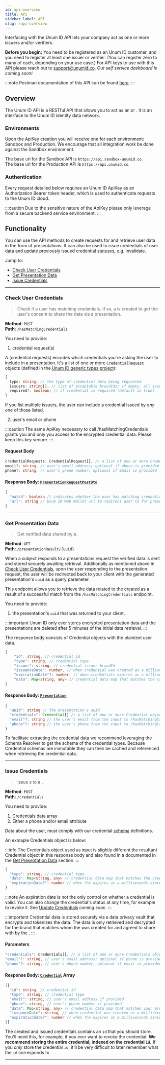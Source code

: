 ```yaml
---
id: api-overview
title: API
sidebar_label: API
slug: /api-overview
---
```



Interfacing with the Unum ID API lets your company act as one or more <Tip type="issuer">issuers</Tip> and/or <Tip  type="verifier">verifiers</Tip>.

**Before you begin:** You need to be registered as an Unum ID customer, and you need to register at least one issuer or verifier. (You can register zero to many of each, depending on your use case.) For API keys to use with this API please reach out to support@unumid.co. _Our self service dashboard is coming soon!_

:::note
Postman documentation of this API can be found [here](https://docs.api.unumid.co/).
:::

## Overview
The Unum ID API is a RESTful API that allows you to act as an <Tip type="issuer"/> or <Tip type="verifier"/>. It is an interface to the Unum ID identity data network.

### Environments
Upon the ApiKey creation you will receive one for each environment: Sandbox and Production. We encourage that all integration work be done against the Sandbox environment. 

The base url for the Sandbox API is `https://api.sandbox-unumid.co`.<br/>
The base url for the Production API is `https://api.unumid.co`.

### Authentication
Every request detailed below requires an Unum ID ApiKey as an Authorization Bearer token header, which is used to authenticate requests to the Unum ID cloud.

:::caution
Due to the sensitive nature of the ApiKey please only leverage from a secure backend service environment.
:::

## Functionality
You can use the API methods to create <Tip type="request">requests</Tip> for and retrieve user data in the form of <Tip type="presentation">presentations</Tip>. It can also be used to issue <Tip type="credential">credentials</Tip> of user data and update previously issued credential statuses, e.g. invalidate.

Jump to:
- [Check User Credentials](#check-user-credentials)
- [Get Presentation Data](#get-presentation-data)
- [Issue Credentials](#issue-credentials)

---

### Check User Credentials
> Check if a user has matching <Tip type="credential">credentials</Tip>. If so, a <Tip type="request"/> is created to get the user's consent to share the data via a <Tip type="presentation">presentation</Tip>.

**Method**: `POST` <br />
**Path**: `/hasMatchingCredentials`

You need to provide:

1. credential request(s)

A (credential requests) encodes which <Tip type="credential">credentials</Tip> you're asking the user to include in a presentation. It's a list of one or more [`CredentialRequest`](https://docs.unumid.co/types/interfaces/credentialrequest.html) objects (defined in the [Unum ID generic types project](https://github.com/UnumID/types/blob/00ba819e661e2856ba9909923ac6f083b9a15e85/index.d.ts#L113-L117)):

```typescript title="CredentialRequest"
{
  type: string; // the type of credential data being requested
  issuers: string[]; // list of acceptable brandIds; if empty, all issuer brands are valid
  required?: boolean; // if credential is required (default is true)
}
```

If you list multiple <Tip type="issuer">issuers</Tip>, the user can include a credential issued by *any one* of those listed.

2. user's email or phone

:::caution
The same ApiKey necessary to call /hasMatchingCredentials grants you and only you access to the encrypted credential data. Please keep this key secure.
:::

#### Request Body
```typescript
credentialRequests: CredentialRequest[], // a list of one or more CredentialRequest objects. Encodes which credentials should be included in presentation that responds to PresentationRequest.
email?: string, // user's email address; optional if phone is provided
phone?: string, // user's phone number; optional if email is provided
```

#### Response Body: [`PresentationRequestPostDto`](https://docs.unumid.co/types/interfaces/presentationrequestpostdto.html)
```typescript title="PresentationRequestPostDto"
{
  "match": boolean // indicates whether the user has matching credentials
  "url": string // Unum ID Web Wallet url to redirect user to for presentation request handling. It will redirect back to your client. Only present if match is true. 
}
```

---

### Get Presentation Data
> Get verified <Tip type="presentation"/> data shared by a <Tip type="subject"/>.

**Method**: `GET` <br />
**Path**: `/presentationResult/{uuid}`

When a subject responds to a presentations request the verified data is sent and stored securely awaiting retrieval. Additionally as mentioned above in [Check User Credentials](#check-user-credentials), upon the user responding to the presentation request, the user will be redirected back to your client with the generated presentation's `uuid` as a query parameter.

This endpoint allows you to retrieve the <Tip type="presentation"/> data related to the <Tip type="request"/> created as a result of a successful match from the `/hasMatchingCredentials` endpoint.

You need to provide:

1. the presentation's `uuid` that was returned to your client.

:::important
Unum ID only ever stores encrypted presentation data and the presentations are deleted after 5 minutes of the initial data retrieval.
:::


The response body consists of Credential objects with the plaintext user data.
```typescript title="Credential"
{
    "id": string, // credential id
    "type": string, // credential type
    "issuer": string, // credential issuer brandId
    "issuanceDate": number, // when credential was created as a milliseconds since epoch unix timestamp
    "expirationDate"?: number, // when credentials expires as a milliseconds since epoch unix timestamp
    "data": Map<string, any> // credential data map that matches the credential type's JSON Schema definition
}
```

#### Response Body: [`Presentation`](https://docs.unumid.co/server-sdk-typescript/interfaces/presentation.html)
```typescript title="Presentation"
{
  "uuid": string // the presentation's uuid
  "credentials": Credential[] // a list of one or more Credential objects
  "email"?: string // the user's email from the input to /hasMatchingCredentials; only present if email was provided
  "phone"?: string // the user's phone from the input to /hasMatchingCredentials; only present if phone was provided
}
```

To facilitate extracting the credential data we recommend leveraging the Schema Resolver to get the schema of the credential types. Because Credential schemas are immutable they can then be cached and referenced when retrieving the credential data.

---

### Issue Credentials
> Issue <Tip type="credential"/>s to a <Tip type="user"/>.

**Method**: `POST` <br />
**Path**: `/credentials`

You need to provide:

1. Credentials data array
2. Either a phone and/or email attribute

Data about the user, must comply with our credential [schema](/schema) definitions.

An exmaple Credentials object is below:

:::info
The Credentials object used as input is slightly different the resultant Credential object in this response body and also found in a <Tip type="presentation"/>  documented in the [Get Presentation Data](#get-presentation-data) section.
:::

```typescript title="Credentials"
{
  "type": string, // credential type
  "data": Map<string, any> // credential data map that matches the credential type's JSON Schema definition
  "expirationDate?": number // when the expires as a milliseconds since epoch unix timestamp; optional
}
```

:::note
An expiration date is not the only control on whether a credential is valid. You can also change the credential's status at any time, for example to revoke it. See [Update Credentials](#update-credentials) *coming soon*.
:::

:::important
Credential data is stored securely via a data privacy vault that encrypts and tokenizes the data. The data is only retrieved and decrypted for the brand that matches whom the <Tip type="presentation"/> was created for and agreed to share with by the <Tip type="user"/>.
:::

#### Parameters
```typescript
"credentials": Credentials[], // a list of one or more Credentials objects
"email"?: string, // user's email address; optional if phone is provided
"phone"?: string, // user's phone number; optional if email is provided
```

#### Response Body: [`Credential`](https://docs.unumid.co/types/interfaces/credentialpb.html) Array
```typescript title="Credential[]"
[{
  "id": string, // credential id
  "type": string, // credential type
  "email": string, // user's email address if provided
  "phone": string, // user's phone number if provided
  "data": Map<string, any> // credential data map that matches your provided data and the credential type's JSON Schema definition
  "issuanceDate": string, // when credential was created as a milliseconds since epoch unix timestamp
  "expirationDate?": number // when the expires as a milliseconds since epoch unix timestamp; optional
}]
```

The created and issued credentials contains an `id` that you should store. You'll need this, for example, if you ever want to revoke the credential. **We recommend storing the entire credential, indexed on the credential `id`.** If you *only* store the credential `id`, it'll be very difficult to later remember what the `id` corresponds to.

---